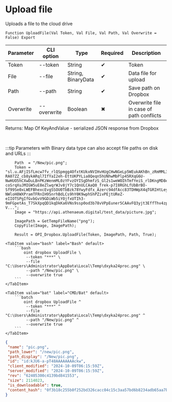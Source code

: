 ﻿---
sidebar_position: 4
---


# Upload file
 Uploads a file to the cloud drive



`Function UploadFile(Val Token, Val File, Val Path, Val Overwrite = False) Export`

  | Parameter | CLI option | Type | Required | Description |
  |-|-|-|-|-|
  | Token | --token | String | &#x2714; | Token |
  | File | --file | String, BinaryData | &#x2714; | Data file for upload |
  | Path | --path | String | &#x2714; | Save path on Dropbox |
  | Overwrite | --overwrite | Boolean | &#x2716; | Overwrite file in case of path conflicts |

  
  Returns:  Map Of KeyAndValue - serialized JSON response from Dropbox

<br/>

:::tip
Parameters with Binary data type can also accept file paths on disk and URLs
:::
<br/>



```bsl title="1C:Enterprise/OneScript code example"
    Path  = "/New/pic.png";
    Token = "sl.u.AFjISfLmcw7fv_rlQSpmgg4OfxtKUkxNVIHvHUgCHwNGeLp5WEukAKhBn_zRmMML3Q0jP17s4bnmjMNOHGpMlPBoPdzEYUuyopYvYl9yb7XL-RA07ZZ_cb8ykARql7IfYaI2eh-EttUKPYLia8Qeqn5hUNhwMbPlp45RXqG6U-NwHUO5hCXwDuLBnPKzWenmML0zYFvzOYISgDhmfzS_Gl2s1weWOIhTmfYeiS_rlDKngMD8egIsU730oTOkFyvQGKdOEWSL4De7Oh6ypKffZx8WY3XaRHhmcfLJMcl_fwHyzyVR-coSrqXuJMIGW5uE8eZlwqrWJv8jY7c1QnULCAaQ0_frek-p7I8RGhLfUbBrBO-Sf99Se0xLWEFBhexcEvgSSOU0TbBzk78YwyFdfx_Azerc94dfAcc83TDHWpX4qTGRIHtLeyRjaZlLJj9z4dI9R6-NWloH8WXPramTFRnIH9SnrhBdLCs9hY0K9wphShPZivPEjtUReZ-eIIOTSPgIfGvbGvV9GDiWb5iYOjfxUTIh3-9mFGpetAs_T7SkXpqQD1kqDkKa6VNs9ssp0od3b78vVPpEuner5CAAvFQ3yjt3EffThv4zp9UcbWq9JHirGinoWSUGUri_bV67LSKcgcOGtJbXkUApRHxorD7diMSn6Oa_RJO8GjHV8F9wdOQfLd0IZXIRfKhsCXy3IEbLZzHpjERi8m6BGlNARYSLGXPSL-V...";
    Image = "https://api.athenaeum.digital/test_data/picture.jpg";

    ImagePath = GetTempFileName("png");
    CopyFile(Image, ImagePath);

    Result = OPI_Dropbox.UploadFile(Token, ImagePath, Path, True);
```
 

 <Tabs>
  
    <TabItem value="bash" label="Bash" default>
        ```bash
            oint dropbox UploadFile \
             --token "***" \
             --file "C:\Users\Administrator\AppData\Local\Temp\dxyka24proc.png" \
             --path "/New/pic.png" \
             --overwrite true
        ```
    </TabItem>
  
    <TabItem value="bat" label="CMD/Bat" default>
        ```batch
            oint dropbox UploadFile ^
             --token "***" ^
             --file "C:\Users\Administrator\AppData\Local\Temp\dxyka24proc.png" ^
             --path "/New/pic.png" ^
             --overwrite true
        ```
    </TabItem>
</Tabs>


```json title="Result"
{
 "name": "pic.png",
 "path_lower": "/new/pic.png",
 "path_display": "/New/pic.png",
 "id": "id:kJU6-a-pT48AAAAAAAAckw",
 "client_modified": "2024-10-09T06:15:59Z",
 "server_modified": "2024-10-09T06:15:59Z",
 "rev": "62405300c4139bd841553",
 "size": 2114023,
 "is_downloadable": true,
 "content_hash": "0f3b18c255b0f252bd326cacc04c15c3aa57bd6b8234adb65aa7bb2987a65492"
}
```
